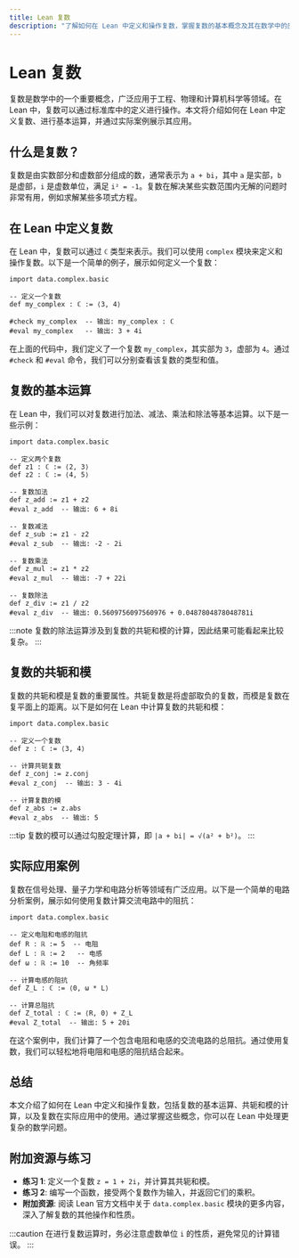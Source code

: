 ```yaml
---
title: Lean 复数
description: "了解如何在 Lean 中定义和操作复数，掌握复数的基本概念及其在数学中的应用。"
---
```


# Lean 复数

复数是数学中的一个重要概念，广泛应用于工程、物理和计算机科学等领域。在 Lean 中，复数可以通过标准库中的定义进行操作。本文将介绍如何在 Lean 中定义复数、进行基本运算，并通过实际案例展示其应用。

## 什么是复数？

复数是由实数部分和虚数部分组成的数，通常表示为 `a + bi`，其中 `a` 是实部，`b` 是虚部，`i` 是虚数单位，满足 `i² = -1`。复数在解决某些实数范围内无解的问题时非常有用，例如求解某些多项式方程。

## 在 Lean 中定义复数

在 Lean 中，复数可以通过 `ℂ` 类型来表示。我们可以使用 `complex` 模块来定义和操作复数。以下是一个简单的例子，展示如何定义一个复数：

```lean
import data.complex.basic

-- 定义一个复数
def my_complex : ℂ := ⟨3, 4⟩

#check my_complex  -- 输出: my_complex : ℂ
#eval my_complex   -- 输出: 3 + 4i
```

在上面的代码中，我们定义了一个复数 `my_complex`，其实部为 `3`，虚部为 `4`。通过 `#check` 和 `#eval` 命令，我们可以分别查看该复数的类型和值。

## 复数的基本运算

在 Lean 中，我们可以对复数进行加法、减法、乘法和除法等基本运算。以下是一些示例：

```lean
import data.complex.basic

-- 定义两个复数
def z1 : ℂ := ⟨2, 3⟩
def z2 : ℂ := ⟨4, 5⟩

-- 复数加法
def z_add := z1 + z2
#eval z_add  -- 输出: 6 + 8i

-- 复数减法
def z_sub := z1 - z2
#eval z_sub  -- 输出: -2 - 2i

-- 复数乘法
def z_mul := z1 * z2
#eval z_mul  -- 输出: -7 + 22i

-- 复数除法
def z_div := z1 / z2
#eval z_div  -- 输出: 0.5609756097560976 + 0.0487804878048781i
```

:::note
复数的除法运算涉及到复数的共轭和模的计算，因此结果可能看起来比较复杂。
:::

## 复数的共轭和模

复数的共轭和模是复数的重要属性。共轭复数是将虚部取负的复数，而模是复数在复平面上的距离。以下是如何在 Lean 中计算复数的共轭和模：

```lean
import data.complex.basic

-- 定义一个复数
def z : ℂ := ⟨3, 4⟩

-- 计算共轭复数
def z_conj := z.conj
#eval z_conj  -- 输出: 3 - 4i

-- 计算复数的模
def z_abs := z.abs
#eval z_abs  -- 输出: 5
```

:::tip
复数的模可以通过勾股定理计算，即 `|a + bi| = √(a² + b²)`。
:::

## 实际应用案例

复数在信号处理、量子力学和电路分析等领域有广泛应用。以下是一个简单的电路分析案例，展示如何使用复数计算交流电路中的阻抗：

```lean
import data.complex.basic

-- 定义电阻和电感的阻抗
def R : ℝ := 5  -- 电阻
def L : ℝ := 2   -- 电感
def ω : ℝ := 10  -- 角频率

-- 计算电感的阻抗
def Z_L : ℂ := ⟨0, ω * L⟩

-- 计算总阻抗
def Z_total : ℂ := ⟨R, 0⟩ + Z_L
#eval Z_total  -- 输出: 5 + 20i
```

在这个案例中，我们计算了一个包含电阻和电感的交流电路的总阻抗。通过使用复数，我们可以轻松地将电阻和电感的阻抗结合起来。

## 总结

本文介绍了如何在 Lean 中定义和操作复数，包括复数的基本运算、共轭和模的计算，以及复数在实际应用中的使用。通过掌握这些概念，你可以在 Lean 中处理更复杂的数学问题。

## 附加资源与练习

- **练习 1**: 定义一个复数 `z = 1 + 2i`，并计算其共轭和模。
- **练习 2**: 编写一个函数，接受两个复数作为输入，并返回它们的乘积。
- **附加资源**: 阅读 Lean 官方文档中关于 `data.complex.basic` 模块的更多内容，深入了解复数的其他操作和性质。

:::caution
在进行复数运算时，务必注意虚数单位 `i` 的性质，避免常见的计算错误。
:::
